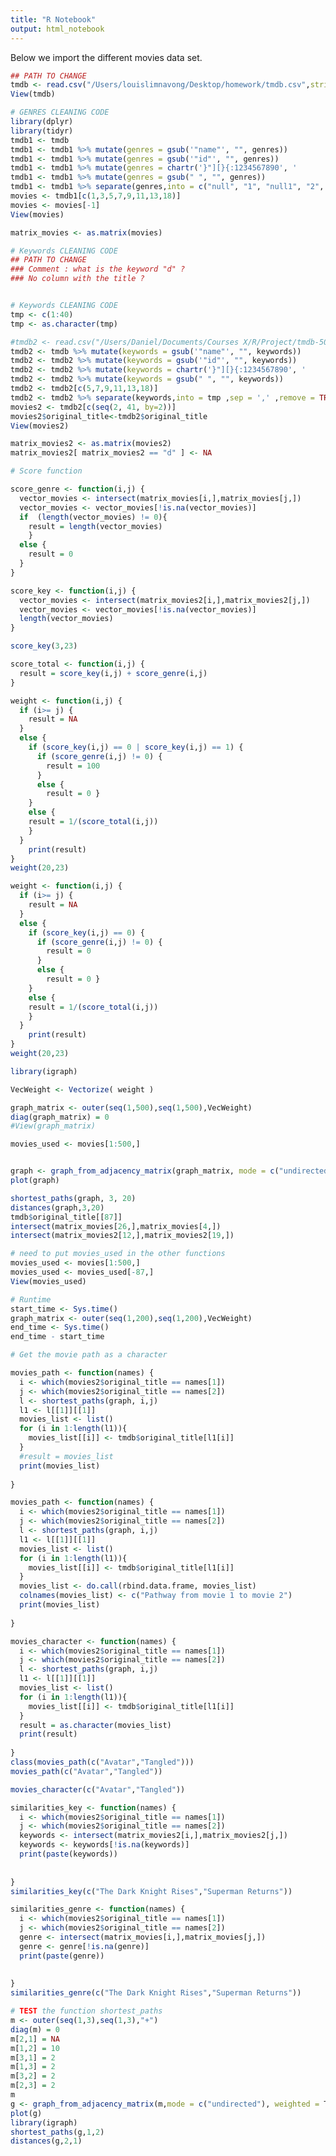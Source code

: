 ```yaml
---
title: "R Notebook"
output: html_notebook
---
```


Below we import the different movies data set. 

```r
## PATH TO CHANGE 
tmdb <- read.csv("/Users/louislimnavong/Desktop/homework/tmdb.csv",stringsAsFactors = FALSE) # import strings as characters 
View(tmdb)
```

```r
# GENRES CLEANING CODE 
library(dplyr)
library(tidyr)
tmdb1 <- tmdb 
tmdb1 <- tmdb1 %>% mutate(genres = gsub('"name"', "", genres))
tmdb1 <- tmdb1 %>% mutate(genres = gsub('"id"', "", genres))
tmdb1 <- tmdb1 %>% mutate(genres = chartr('}"][}{:1234567890', '                 ', genres))
tmdb1 <- tmdb1 %>% mutate(genres = gsub(" ", "", genres))
tmdb1 <- tmdb1 %>% separate(genres,into = c("null", "1", "null1", "2", "null2", "3", "null3","4","null4", "5", "null5", "6"),sep = ',' ,remove = TRUE)
movies <- tmdb1[c(1,3,5,7,9,11,13,18)]
movies <- movies[-1]
View(movies)

matrix_movies <- as.matrix(movies)
```


```r
# Keywords CLEANING CODE 
## PATH TO CHANGE 
### Comment : what is the keyword "d" ? 
### No column with the title ? 


# Keywords CLEANING CODE 
tmp <- c(1:40)
tmp <- as.character(tmp)

#tmdb2 <- read.csv("/Users/Daniel/Documents/Courses X/R/Project/tmdb-5000-movie-dataset/tmdb_5000_movies.csv",stringsAsFactors = FALSE)
tmdb2 <- tmdb %>% mutate(keywords = gsub('"name"', "", keywords))
tmdb2 <- tmdb2 %>% mutate(keywords = gsub('"id"', "", keywords))
tmdb2 <- tmdb2 %>% mutate(keywords = chartr('}"][}{:1234567890', '                 ', keywords))
tmdb2 <- tmdb2 %>% mutate(keywords = gsub(" ", "", keywords))
tmdb2 <- tmdb2[c(5,7,9,11,13,18)]
tmdb2 <- tmdb2 %>% separate(keywords,into = tmp ,sep = ',' ,remove = TRUE)
movies2 <- tmdb2[c(seq(2, 41, by=2))]
movies2$original_title<-tmdb2$original_title
View(movies2)

matrix_movies2 <- as.matrix(movies2)
matrix_movies2[ matrix_movies2 == "d" ] <- NA
```



```r
# Score function 

score_genre <- function(i,j) {
  vector_movies <- intersect(matrix_movies[i,],matrix_movies[j,])
  vector_movies <- vector_movies[!is.na(vector_movies)]
  if  (length(vector_movies) != 0){
    result = length(vector_movies)
    }
  else {
    result = 0 
  }
}

score_key <- function(i,j) {
  vector_movies <- intersect(matrix_movies2[i,],matrix_movies2[j,])
  vector_movies <- vector_movies[!is.na(vector_movies)]
  length(vector_movies)
}

score_key(3,23)

score_total <- function(i,j) {
  result = score_key(i,j) + score_genre(i,j)
}

```
```r
weight <- function(i,j) {
  if (i>= j) {
    result = NA
  }
  else {
    if (score_key(i,j) == 0 | score_key(i,j) == 1) {
      if (score_genre(i,j) != 0) {
        result = 100
      }
      else {
        result = 0 }
    }
    else {
    result = 1/(score_total(i,j))
    }
  }
    print(result)
}
weight(20,23)
```

```r
weight <- function(i,j) {
  if (i>= j) {
    result = NA
  }
  else {
    if (score_key(i,j) == 0) {
      if (score_genre(i,j) != 0) {
        result = 0
      }
      else {
        result = 0 }
    }
    else {
    result = 1/(score_total(i,j))
    }
  }
    print(result)
}
weight(20,23)
```

```r
library(igraph)

VecWeight <- Vectorize( weight )

graph_matrix <- outer(seq(1,500),seq(1,500),VecWeight) 
diag(graph_matrix) = 0 
#View(graph_matrix)

movies_used <- movies[1:500,]


graph <- graph_from_adjacency_matrix(graph_matrix, mode = c("undirected"), weighted = T)
plot(graph)

shortest_paths(graph, 3, 20)
distances(graph,3,20)
tmdb$original_title[[87]]
intersect(matrix_movies[26,],matrix_movies[4,])
intersect(matrix_movies2[12,],matrix_movies2[19,])


```

```r
# need to put movies_used in the other functions
movies_used <- movies[1:500,]
movies_used <- movies_used[-87,]
View(movies_used)
```

```r
# Runtime 
start_time <- Sys.time()
graph_matrix <- outer(seq(1,200),seq(1,200),VecWeight) 
end_time <- Sys.time()
end_time - start_time
```

```r

# Get the movie path as a character 

movies_path <- function(names) {
  i <- which(movies2$original_title == names[1])
  j <- which(movies2$original_title == names[2])
  l <- shortest_paths(graph, i,j)
  l1 <- l[[1]][[1]]
  movies_list <- list()
  for (i in 1:length(l1)){
    movies_list[[i]] <- tmdb$original_title[l1[i]]
  }
  #result = movies_list
  print(movies_list)
  
}

movies_path <- function(names) {
  i <- which(movies2$original_title == names[1])
  j <- which(movies2$original_title == names[2])
  l <- shortest_paths(graph, i,j)
  l1 <- l[[1]][[1]]
  movies_list <- list()
  for (i in 1:length(l1)){
    movies_list[[i]] <- tmdb$original_title[l1[i]]
  }
  movies_list <- do.call(rbind.data.frame, movies_list)
  colnames(movies_list) <- c("Pathway from movie 1 to movie 2")
  print(movies_list)
  
}

movies_character <- function(names) {
  i <- which(movies2$original_title == names[1])
  j <- which(movies2$original_title == names[2])
  l <- shortest_paths(graph, i,j)
  l1 <- l[[1]][[1]]
  movies_list <- list()
  for (i in 1:length(l1)){
    movies_list[[i]] <- tmdb$original_title[l1[i]]
  }
  result = as.character(movies_list)
  print(result)
  
}
class(movies_path(c("Avatar","Tangled")))
movies_path(c("Avatar","Tangled"))

movies_character(c("Avatar","Tangled"))


```

```r

similarities_key <- function(names) {
  i <- which(movies2$original_title == names[1])
  j <- which(movies2$original_title == names[2])
  keywords <- intersect(matrix_movies2[i,],matrix_movies2[j,])
  keywords <- keywords[!is.na(keywords)]
  print(paste(keywords))
  
  
}
similarities_key(c("The Dark Knight Rises","Superman Returns"))

similarities_genre <- function(names) {
  i <- which(movies2$original_title == names[1])
  j <- which(movies2$original_title == names[2])
  genre <- intersect(matrix_movies[i,],matrix_movies[j,])
  genre <- genre[!is.na(genre)]
  print(paste(genre))
  
  
}
similarities_genre(c("The Dark Knight Rises","Superman Returns"))

```


```r
# TEST the function shortest_paths
m <- outer(seq(1,3),seq(1,3),"+")
diag(m) = 0
m[2,1] = NA
m[1,2] = 10
m[3,1] = 2
m[1,3] = 2
m[3,2] = 2
m[2,3] = 2
m
g <- graph_from_adjacency_matrix(m,mode = c("undirected"), weighted = T)
plot(g)
library(igraph)
shortest_paths(g,1,2)
distances(g,2,1)
```




